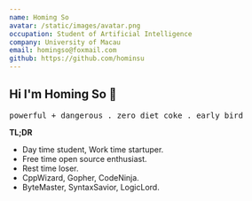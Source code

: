 ```yaml
---
name: Homing So
avatar: /static/images/avatar.png
occupation: Student of Artificial Intelligence
company: University of Macau
email: homingso@foxmail.com
github: https://github.com/hominsu
---
```


## Hi I'm Homing So 👋

<div className="text-center">
    <samp>
        <a className="no-underline">powerful + dangerous</a> .
        <a className="no-underline">zero diet coke</a> .
        <a className="no-underline">early bird</a>
    </samp>
</div>

**TL;DR**

- Day time student, Work time startuper.
- Free time open source enthusiast.
- Rest time loser.
- CppWizard, Gopher, CodeNinja.
- ByteMaster, SyntaxSavior, LogicLord.

